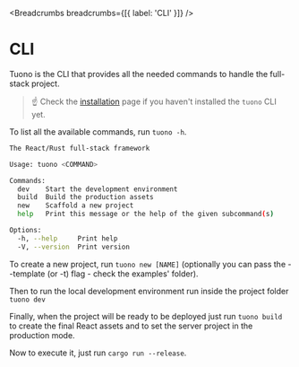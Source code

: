 
<MetaTags
  title="Tuono - CLI"
  canonical="https://tuono.dev/documentation/cli"
  description="Tuono is the CLI that provides all the needed commands to handle the full-stack project."
/>


<Breadcrumbs breadcrumbs={[{ label: 'CLI' }]} />

# CLI

Tuono is the CLI that provides all the needed commands to handle the full-stack project.

> ☝️ Check the [installation](/documentation/installation) page if you haven't installed the
> `tuono` CLI yet.

To list all the available commands, run `tuono -h`.

```bash
The React/Rust full-stack framework

Usage: tuono <COMMAND>

Commands:
  dev    Start the development environment
  build  Build the production assets
  new    Scaffold a new project
  help   Print this message or the help of the given subcommand(s)

Options:
  -h, --help     Print help
  -V, --version  Print version
```

To create a new project, run `tuono new [NAME]` (optionally you can pass the --template (or -t) flag - check the examples' folder).

Then to run the local development environment run inside the project folder `tuono dev`

Finally, when the project will be ready to be deployed just run `tuono build` to create the final React assets and to set the server project in the production mode.

Now to execute it, just run `cargo run --release`.
